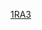{{Linescore
| Date = 3月7日
| Time = 18:30
| Location = [[高尺天空巨蛋]]
| Road = {{bb|KOR}} | RoadAbr = 韓國
| R1 = 0 | R2 = 0 | R3 = 0 | R4 = 0 | R5 = 0 | R6 = 0 | R7 = 0 | R8 = 0 | R9 = 0 | RR = 0 | RH = 6 | RE = 1
| Home = '''{{bb|NED}}''' | HomeAbr = 荷蘭
| H1 = 2 | H2 = 1 | H3 = 0 | H4 = 0 | H5 = 0 | H6 = 2 | H7 = 0 | H8 = 0 | H9 = X | HR = 5 | HH = 11 | HE = 0
| WP = [[瑞克·范登赫克|Rick van den Hurk]] (1-0)
| LP = [[禹奎珉]] (0-1)
| SV = 
| RoadHR = 
| HomeHR = {{link-en|Jurickson Profar|Jurickson Profar}} (1，1局下，2分), {{link-en|Randolph Oduber|Randolph Oduber}} (1，6局下，2分)
| Attendance = 15,184
| Notes = 
| BoxURL = https://www.worldbaseballclassic.com/gameday/korea-vs-netherlands/2017/03/07/486906#game=486906,game_state=final,game_tab=box
}}
<noinclude>
[[Category:2017年世界棒球經典賽賽事模板|1RA3]]
</noinclude>